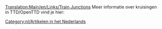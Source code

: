 [[Translation:Main/en/Links/Train Junctions]]
Meer informatie over kruisingen in TTD/OpenTTD vind je hier:
{{:Links/Treinkruispunten/Nl}}

[[Category:nl/Artikelen in het Nederlands]]